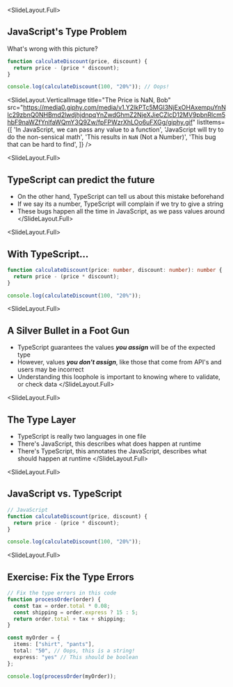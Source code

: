
<SlideLayout.Full>
## JavaScript's Type Problem

<FlexBox alignItems="center" justifyContent="center" flexDirection="column">

What's wrong with this picture?

```javascript
function calculateDiscount(price, discount) {
  return price - (price * discount);
}

console.log(calculateDiscount(100, "20%")); // Oops!
```
</FlexBox>
</SlideLayout.Full>

<SlideLayout.VerticalImage
  title="The Price is NaN, Bob"
  src="https://media0.giphy.com/media/v1.Y2lkPTc5MGI3NjExOHAxempuYnNlc29zbnQ0NHBmd2lwdjhjdnpqYnZwdGhmZ2NjeXJieCZlcD12MV9pbnRlcm5hbF9naWZfYnlfaWQmY3Q9Zw/fpFPWzrXhLOo6uFXGg/giphy.gif"
  listItems={[
    'In JavaScript, we can pass any value to a function',
    'JavaScript will try to do the non-sensical math',
    'This results in `NaN` (Not a Number)',
    'This bug that can be hard to find',
  ]}
/>

<SlideLayout.Full>
## TypeScript can predict the future

- On the other hand, TypeScript can tell us about this mistake beforehand
- If we say its a number, TypeScript will complain if we try to give a string
- These bugs happen all the time in JavaScript, as we pass values around
</SlideLayout.Full>

<SlideLayout.Full>
## With TypeScript...
<CodeDisplay height="500px">
  <File name="example.typescript">
    
```typescript
function calculateDiscount(price: number, discount: number): number {
  return price - (price * discount);
}

console.log(calculateDiscount(100, "20%"));
```
    
  </File>
</CodeDisplay>
</SlideLayout.Full>

<SlideLayout.Full>
## A Silver Bullet in a Foot Gun

- TypeScript guarantees the values ***you assign*** will be of the expected type
- However, values ***you don't assign***, like those that come from API's and users may be incorrect
- Understanding this loophole is important to knowing where to validate, or check data
</SlideLayout.Full>

<SlideLayout.Full>
## The Type Layer
- TypeScript is really two languages in one file
- There's JavaScript, this describes what does happen at runtime
- There's TypeScript, this annotates the JavaScript, describes what should happen at runtime
</SlideLayout.Full>

<SlideLayout.Full>
## JavaScript vs. TypeScript
<CodeDisplay height="500px">
  <File name="example.typescript">
    
```typescript
// JavaScript
function calculateDiscount(price, discount) {
  return price - (price * discount);
}

console.log(calculateDiscount(100, "20%"));
```
    
  </File>
</CodeDisplay>
</SlideLayout.Full>

<SlideLayout.Full>
## Exercise: Fix the Type Errors
<CodeDisplay height="500px">
  <File name="example.typescript">
    
```typescript
// Fix the type errors in this code
function processOrder(order) {
  const tax = order.total * 0.08;
  const shipping = order.express ? 15 : 5;
  return order.total + tax + shipping;
}

const myOrder = {
  items: ["shirt", "pants"],
  total: "50", // Oops, this is a string!
  express: "yes" // This should be boolean
};

console.log(processOrder(myOrder));
```
    
  </File>
</CodeDisplay>
</SlideLayout.Full>